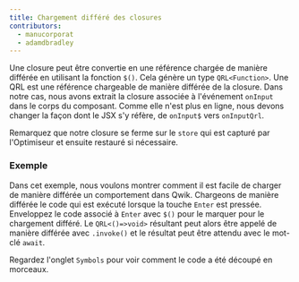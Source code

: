 ```yaml
---
title: Chargement différé des closures
contributors:
  - manucorporat
  - adamdbradley
---
```


Une closure peut être convertie en une référence chargée de manière différée en utilisant la fonction `$()`. Cela génère un type `QRL<Function>`. Une QRL est une référence chargeable de manière différée de la closure. Dans notre cas, nous avons extrait la closure associée à l'événement `onInput` dans le corps du composant. Comme elle n'est plus en ligne, nous devons changer la façon dont le JSX s'y réfère, de `onInput$` vers `onInputQrl`.

Remarquez que notre closure se ferme sur le `store` qui est capturé par l'Optimiseur et ensuite restauré si nécessaire.

### Exemple

Dans cet exemple, nous voulons montrer comment il est facile de charger de manière différée un comportement dans Qwik. Chargeons de manière différée le code qui est exécuté lorsque la touche `Enter` est pressée. Enveloppez le code associé à `Enter` avec `$()` pour le marquer pour le chargement différé. Le `QRL<()=>void>` résultant peut alors être appelé de manière différée avec `.invoke()` et le résultat peut être attendu avec le mot-clé `await`.

Regardez l'onglet `Symbols` pour voir comment le code a été découpé en morceaux.
